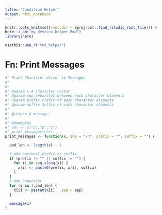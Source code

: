 ```yaml
---
title: "Condition Helper"
output: html_notebook
---
```


```r
knitr::opts_knit$set(root.dir = rprojroot::find_rstudio_root_file()) # Set WD to Root
here::i_am("my_dev/cnd_helper.Rmd")
library(here)

```

```r
usethis::use_r("cnd_helper")
```


# Fn: Print Messages

```r
#' Print Character Vector to Messages
#'
#'
#' @param x A character vector
#' @param sep Separator between each character elements
#' @param prefix Prefix of each character elements
#' @param suffix Suffix of each character elements
#'
#' @return A message
#'
#' @examples
#' chr <- c("a","b","c")
#' print_messages(chr)
print_messages <- function(x, sep = "\n", prefix = "", suffix = "") {

  pad_len <- length(x) - 1

  # Add optional prefix or suffix
  if (prefix != "" || suffix != "") {
    for (i in seq_along(x)) {
      x[i] <- paste0(prefix, x[i], suffix)
    }
  }
  # Add Separator
  for (i in 1:pad_len) {
    x[i] <- paste0(x[i], .sep = sep)
  }

  message(x)
}

```

